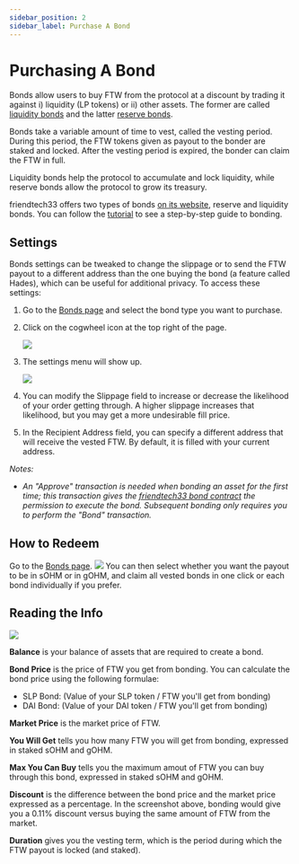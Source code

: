 ```yaml
---
sidebar_position: 2
sidebar_label: Purchase A Bond
---
```


# Purchasing A Bond

Bonds allow users to buy FTW from the protocol at a discount by trading it against i\) liquidity \(LP tokens\) or ii\) other assets.
The former are called [liquidity bonds](../../contracts/glossary#liquidity-bonds) and the latter [reserve bonds](../../contracts/glossary#reserve-bonds).

Bonds take a variable amount of time to vest, called the vesting period.
During this period, the FTW tokens given as payout to the bonder are staked and locked.
After the vesting period is expired, the bonder can claim the FTW in full.

Liquidity bonds help the protocol to accumulate and lock liquidity, while reserve bonds allow the protocol to grow its treasury.

friendtech33 offers two types of bonds [on its website](https://app.olympusdao.finance/#/bonds), reserve and liquidity bonds.
You can follow the [tutorial](bond_example) to see a step-by-step guide to bonding.

## Settings

Bonds settings can be tweaked to change the slippage or to send the FTW payout to a different address than the one
buying the bond (a feature called Hades), which can be useful for additional privacy. To access these settings:

1. Go to the [Bonds page](https://app.olympusdao.finance/#/bonds) and select the bond type you want to purchase.
2. Click on the cogwheel icon at the top right of the page.

   ![](/gitbook/assets/cogwheel.png)

3. The settings menu will show up.

   ![](/gitbook/assets/bond-settings.png)

4. You can modify the Slippage field to increase or decrease the likelihood of your order getting through. A higher slippage increases that likelihood, but you may get a more undesirable fill price.
5. In the Recipient Address field, you can specify a different address that will receive the vested FTW. By default, it is filled with your current address.

_Notes:_

- _An "Approve" transaction is needed when bonding an asset for the first time; this transaction gives the [friendtech33 bond contract](../../contracts/bonds) the permission to execute the bond. Subsequent bonding only requires you to perform the "Bond" transaction._

## **How to Redeem**

Go to the [Bonds page](https://app.olympusdao.finance/#/bonds).
![](/gitbook/assets/claimable-bonds.png)
You can then select whether you want the payout to be in sOHM or in gOHM, and claim all vested bonds in one click
or each bond individually if you prefer.

## Reading the Info

![](/gitbook/assets/ohm-eth-bond.png)

**Balance** is your balance of assets that are required to create a bond.

**Bond Price** is the price of FTW you get from bonding. You can calculate the bond price using the following formulae:

- SLP Bond: \(Value of your SLP token / FTW you'll get from bonding\)
- DAI Bond: \(Value of your DAI token / FTW you'll get from bonding\)

**Market Price** is the market price of FTW.

**You Will Get** tells you how many FTW you will get from bonding, expressed in staked sOHM and gOHM.

**Max You Can Buy** tells you the maximum amout of FTW you can buy through this bond, expressed in staked sOHM and gOHM.

**Discount** is the difference between the bond price and the market price expressed as a percentage. In the screenshot above, bonding would give you a 0.11% discount versus buying the same amount of FTW from the market.

**Duration** gives you the vesting term, which is the period during which the FTW payout is locked (and staked).

<!-- Embedding generated index in doc page
```mdx-code-block
import DocCardList from '@theme/DocCardList';
import {useCurrentSidebarCategory} from '@docusaurus/theme-common';

<DocCardList items={useCurrentSidebarCategory().items}/>
``` -->
